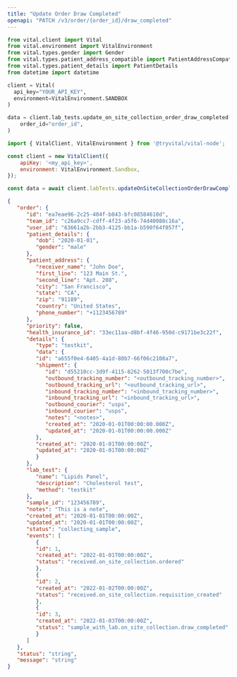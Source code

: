 ```yaml
---
title: "Update Order Draw Completed"
openapi: "PATCH /v3/order/{order_id}/draw_completed"
---
```


<FeatureBeta />

<RequestExample>

```python Python
from vital.client import Vital
from vital.environment import VitalEnvironment
from vital.types.gender import Gender
from vital.types.patient_address_compatible import PatientAddressCompatible
from vital.types.patient_details import PatientDetails
from datetime import datetime

client = Vital(
  api_key="YOUR_API_KEY",
  environment=VitalEnvironment.SANDBOX
)

data = client.lab_tests.update_on_site_collection_order_draw_completed(
    order_id="order_id",
)
```

```javascript Node
import { VitalClient, VitalEnvironment } from '@tryvital/vital-node';

const client = new VitalClient({
    apiKey: '<my_api_key>',
    environment: VitalEnvironment.Sandbox,
});

const data = await client.labTests.updateOnSiteCollectionOrderDrawCompleted("order_id")
```

</RequestExample>

<ResponseExample>

```json Response
{
   "order": {
      "id": "ea7eae96-2c25-404f-b043-bfc08584610d",
      "team_id": "c26a9cc7-cdff-4f23-a5f6-74d40088c16a",
      "user_id": "63661a2b-2bb3-4125-bb1a-b590f64f057f",
      "patient_details": {
         "dob": "2020-01-01",
         "gender": "male"
      },
      "patient_address": {
         "receiver_name": "John Doe",
         "first_line": "123 Main St.",
         "second_line": "Apt. 208",
         "city": "San Francisco",
         "state": "CA",
         "zip": "91189",
         "country": "United States",
         "phone_number": "+1123456789"
      },
      "priority": false,
      "health_insurance_id": "33ec11aa-d8bf-4f46-950d-c9171be3c22f",
      "details": {
         "type": "testkit",
         "data": {
         "id": "a655f0e4-6405-4a1d-80b7-66f06c2108a7",
         "shipment": {
            "id": "d55210cc-3d9f-4115-8262-5013f700c7be",
            "outbound_tracking_number": "<outbound_tracking_number>",
            "outbound_tracking_url": "<outbound_tracking_url>",
            "inbound_tracking_number": "<inbound_tracking_number>",
            "inbound_tracking_url": "<inbound_tracking_url>",
            "outbound_courier": "usps",
            "inbound_courier": "usps",
            "notes": "<notes>",
            "created_at": "2020-01-01T00:00:00.000Z",
            "updated_at": "2020-01-01T00:00:00.000Z"
         },
         "created_at": "2020-01-01T00:00:00Z",
         "updated_at": "2020-01-01T00:00:00Z"
         }
      },
      "lab_test": {
         "name": "Lipids Panel",
         "description": "Cholesterol test",
         "method": "testkit"
      },
      "sample_id": "123456789",
      "notes": "This is a note",
      "created_at": "2020-01-01T00:00:00Z",
      "updated_at": "2020-01-01T00:00:00Z",
      "status": "collecting_sample",
      "events": [
         {
         "id": 1,
         "created_at": "2022-01-01T00:00:00Z",
         "status": "received.on_site_collection.ordered"
         },
         {
         "id": 2,
         "created_at": "2022-01-02T00:00:00Z",
         "status": "received.on_site_collection.requisition_created"
         },
         {
         "id": 3,
         "created_at": "2022-01-03T00:00:00Z",
         "status": "sample_with_lab.on_site_collection.draw_completed"
         }
      ]
   },
   "status": "string",
   "message": "string"
}
```

</ResponseExample>
